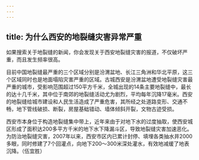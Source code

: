 ```yaml
---
---
---
```

title: 为什么西安的地裂缝灾害异常严重
---




如果搜索关于地裂缝的新闻，你会发现关于西安地裂缝灾害的报道，不仅破坏严重，而且发生频率很高。

目前中国地裂缝最严重的三个区域分别是汾渭盆地、长江三角洲和华北平原，这三个区域同时也是地面塌陷灾害严重的区域。古城西安是汾渭盆地遭受地裂缝灾害最严重的城市，受影响范围超过150平方千米，全城出现的14条主要地裂缝中，最长的达十几千米，其中位于南郊的地裂缝活动尤为剧烈，平均每年沉降17毫米。西安的地裂缝给城市建设和人民生活造成了严重危害，其所经之处道路变形、交通不畅，地下管线破损、断裂，房屋基础错动、墙体倾斜开裂，文物古迹受损。

西安市本身位于构造地裂缝集中带上，近年来由于对地下水的过度抽取，使西安城区形成了面积达200多平方千米的地下水下降漏斗区，导致地裂缝灾害加速恶化。为防治地裂缝灾害，2007年以来，西安市区内已累计封停、填埋各类抽水井2000多眼，同时修建了7个回灌点，向地下200～300米深处灌水，有效地减缓了地表沉降。（伍宜胜）
